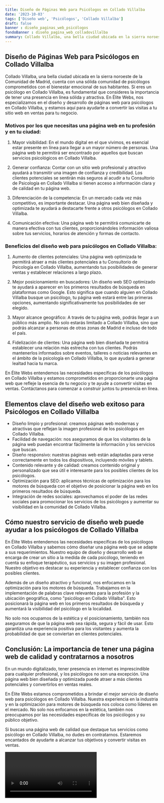```yaml
---
title: Diseño de Páginas Web para Psicólogos en Collado Villalba
date: '2023-10-03'
tags: ['Diseño web', 'Psicólogos', 'Collado Villalba']
draft: false
banner : diseño_paginas_web_psicólogos
fondoBanner : diseño_pagina_web_colladovillalba
summary: Collado Villalba, una bella ciudad ubicada en la sierra noroeste de la Comunidad de Madrid, cuenta con una sólida comunidad de psicólogos comprometidos con el bienestar emocional de sus habitantes. Si eres un psicólogo en Collado Villalba, es fundamental que consideres la importancia de tener una presencia en línea sólida y atractiva. En Élite Webs, nos especializamos en el diseño y desarrollo de páginas web para psicólogos en Collado Villalba, y estamos aquí para ayudarte a convertir las visitas a tu sitio web en ventas para tu negocio.
---
```


## Diseño de Páginas Web para Psicólogos en Collado Villalba

Collado Villalba, una bella ciudad ubicada en la sierra noroeste de la Comunidad de Madrid, cuenta con una sólida comunidad de psicólogos comprometidos con el bienestar emocional de sus habitantes. Si eres un psicólogo en Collado Villalba, es fundamental que consideres la importancia de tener una presencia en línea sólida y atractiva. En Élite Webs, nos especializamos en el diseño y desarrollo de páginas web para psicólogos en Collado Villalba, y estamos aquí para ayudarte a convertir las visitas a tu sitio web en ventas para tu negocio.

### Motivos por los que necesitas una página web en tu profesión y en tu ciudad:

1. Mayor visibilidad: En el mundo digital en el que vivimos, es esencial estar presente en línea para llegar a un mayor número de personas. Una página web te permitirá ser encontrado por aquellos que buscan servicios psicológicos en Collado Villalba.

2. Generar confianza: Contar con un sitio web profesional y atractivo ayudará a transmitir una imagen de confianza y credibilidad. Los clientes potenciales se sentirán más seguros al acudir a tu Consultorio de Psicología en Collado Villalba si tienen acceso a información clara y de calidad en tu página web.

3. Diferenciación de la competencia: En un mercado cada vez más competitivo, es importante destacar. Una página web bien diseñada y optimizada te ayudará a destacarte frente a otros psicólogos en Collado Villalba.

4. Comunicación efectiva: Una página web te permitirá comunicarte de manera efectiva con tus clientes, proporcionándoles información valiosa sobre tus servicios, horarios de atención y formas de contacto.

### Beneficios del diseño web para psicólogos en Collado Villalba:

1. Aumento de clientes potenciales: Una página web optimizada te permitirá atraer a más clientes potenciales a tu Consultorio de Psicología en Collado Villalba, aumentando tus posibilidades de generar ventas y establecer relaciones a largo plazo.

2. Mejor posicionamiento en buscadores: Un diseño web SEO optimizado te ayudará a aparecer en los primeros resultados de búsqueda en plataformas como Google. Esto significa que cuando alguien en Collado Villalba busque un psicólogo, tu página web estará entre las primeras opciones, aumentando significativamente tus posibilidades de ser elegido.

3. Mayor alcance geográfico: A través de tu página web, podrás llegar a un público más amplio. No solo estarás limitado a Collado Villalba, sino que podrás alcanzar a personas de otras zonas de Madrid e incluso de todo el país.

4. Fidelización de clientes: Una página web bien diseñada te permitirá establecer una relación más estrecha con tus clientes. Podrás mantenerlos informados sobre eventos, talleres o noticias relevantes en el ámbito de la psicología en Collado Villalba, lo que ayudará a generar lealtad hacia tu marca.

En Élite Webs entendemos las necesidades específicas de los psicólogos en Collado Villalba y estamos comprometidos en proporcionarte una página web que refleje la esencia de tu negocio y te ayude a convertir visitas en ventas. Contáctanos para comenzar a construir juntos tu presencia en línea.

<GifSeo />

<Cta />

## Elementos clave del diseño web exitoso para Psicólogos en Collado Villalba

- Diseño limpio y profesional: creamos páginas web modernas y atractivas que reflejan la imagen profesional de los psicólogos en Collado Villalba.
- Facilidad de navegación: nos aseguramos de que los visitantes de la página web puedan encontrar fácilmente la información y los servicios que buscan.
- Diseño responsivo: nuestras páginas web están adaptadas para verse correctamente en todos los dispositivos, incluyendo móviles y tablets.
- Contenido relevante y de calidad: creamos contenido original y personalizado que sea útil e interesante para los posibles clientes de los psicólogos.
- Optimización para SEO: aplicamos técnicas de optimización para los motores de búsqueda con el objetivo de posicionar la página web en los primeros resultados de búsqueda.
- Integración de redes sociales: aprovechamos el poder de las redes sociales para promocionar los servicios de los psicólogos y aumentar su visibilidad en la comunidad de Collado Villalba.

## Cómo nuestro servicio de diseño web puede ayudar a los psicólogos de Collado Villalba

En Élite Webs entendemos las necesidades específicas de los psicólogos en Collado Villalba y sabemos cómo diseñar una página web que se adapte a sus requerimientos. Nuestro equipo de diseño y desarrollo web se encarga de crear un sitio a la medida de cada psicólogo, teniendo en cuenta su enfoque terapéutico, sus servicios y su imagen profesional. Nuestro objetivo es destacar su experiencia y establecer confianza con los posibles clientes.

Además de un diseño atractivo y funcional, nos enfocamos en la optimización para los motores de búsqueda. Trabajamos en la implementación de palabras clave relevantes para la profesión y la ubicación geográfica, como "psicólogo en Collado Villalba". Esto posicionará la página web en los primeros resultados de búsqueda y aumentará la visibilidad del psicólogo en la localidad.

No solo nos ocupamos de la estética y el posicionamiento, también nos aseguramos de que la página web sea rápida, segura y fácil de usar. Esto garantiza una experiencia positiva para los visitantes y aumenta la probabilidad de que se conviertan en clientes potenciales.

## Conclusión: La importancia de tener una página web de calidad y contratarnos a nosotros

En un mundo digitalizado, tener presencia en internet es imprescindible para cualquier profesional, y los psicólogos no son una excepción. Una página web bien diseñada y optimizada puede atraer a más clientes potenciales y convertirlos en ventas reales.

En Élite Webs estamos comprometidos a brindar el mejor servicio de diseño web para psicólogos en Collado Villalba. Nuestra experiencia en la industria y en la optimización para motores de búsqueda nos coloca como líderes en el mercado. No solo nos enfocamos en la estética, también nos preocupamos por las necesidades específicas de los psicólogos y su público objetivo.

Si buscas una página web de calidad que destaque tus servicios como psicólogo en Collado Villalba, no dudes en contratarnos. Estaremos encantados de ayudarte a alcanzar tus objetivos y convertir visitas en ventas.

<Video />

<CtaBot job='Psicólogos' city='Collado Villalba'/>

<Gmaps query='Collado Villalba+españa+maps' />